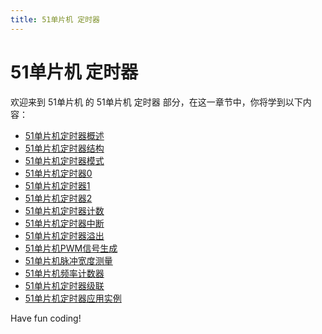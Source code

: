 ```yaml
---
title: 51单片机 定时器
---
```


# 51单片机 定时器

欢迎来到 51单片机 的 51单片机 定时器 部分，在这一章节中，你将学到以下内容：

- [51单片机定时器概述](./0-51-mcu-timer-overview.mdx)
- [51单片机定时器结构](./1-51-mcu-timer-structure.mdx)
- [51单片机定时器模式](./2-51-mcu-timer-mode.mdx)
- [51单片机定时器0](./3-51-mcu-timer-0.mdx)
- [51单片机定时器1](./4-51-mcu-timer-1.mdx)
- [51单片机定时器2](./5-51-mcu-timer-2.mdx)
- [51单片机定时器计数](./6-51-mcu-timer-count.mdx)
- [51单片机定时器中断](./7-51-mcu-timer-interrupt.mdx)
- [51单片机定时器溢出](./8-51-mcu-timer-overflow.mdx)
- [51单片机PWM信号生成](./9-51-mcu-pwm-signal-generation.mdx)
- [51单片机脉冲宽度测量](./10-51-mcu-pulse-width-measurement.mdx)
- [51单片机频率计数器](./11-51-mcu-frequency-counter.mdx)
- [51单片机定时器级联](./12-51-mcu-timer-cascade.mdx)
- [51单片机定时器应用实例](./13-51-mcu-timer-application-example.mdx)

Have fun coding!